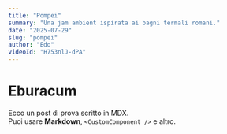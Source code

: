 ```yaml
---
title: "Pompei"
summary: "Una jam ambient ispirata ai bagni termali romani."
date: "2025-07-29"
slug: "pompei"
author: "Edo"
videoId: "H753nlJ-dPA"
---
```


# Eburacum

Ecco un post di prova scritto in MDX.  
Puoi usare **Markdown**, `<CustomComponent />` e altro.
